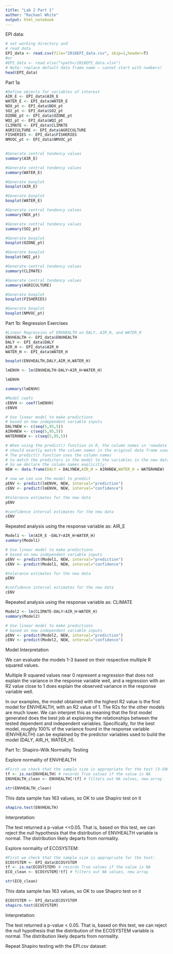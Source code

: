 ```yaml
---
title: "Lab 2 Part 1"
author: "Rachael White"
output: html_notebook
---
```


EPI data:

```r
# set working directory and 
# read data
EPI_data <- read.csv(file="2010EPI_data.csv", skip=1,header=T)
#or
#EPI_data <- read.xlsx(”<path>/2010EPI_data.xlsx")
# Note: replace default data frame name – cannot start with numbers!
head(EPI_data)

```

Part 1a

```r
#Define objects for variables of interest
AIR_E <- EPI_data$AIR_E
WATER_E <- EPI_data$WATER_E
NOX_pt <- EPI_data$NOX_pt
SO2_pt <- EPI_data$SO2_pt
OZONE_pt <- EPI_data$OZONE_pt
WQI_pt <- EPI_data$WQI_pt
CLIMATE <- EPI_data$CLIMATE
AGRICULTURE <- EPI_data$AGRICULTURE
FISHERIES <- EPI_data$FISHERIES
NMVOC_pt <- EPI_data$NMVOC_pt
  
```

```r
#Generate central tendency values
summary(AIR_E)
```

```r
#Generate central tendency values
summary(WATER_E)
```

```r
#Generate boxplot
boxplot(AIR_E)
```

```r
#Generate boxplot
boxplot(WATER_E)

```

```r
#Generate central tendency values
summary(NOX_pt)
```

```r
#Generate central tendency values
summary(SO2_pt)
```
```r
#Generate boxplot
boxplot(OZONE_pt)

```

```r
#Generate boxplot
boxplot(WQI_pt)

```

```r
#Generate central tendency values
summary(CLIMATE)
```

```r
#Generate central tendency values
summary(AGRICULTURE)
```

```r
#Generate boxplot
boxplot(FISHERIES)

```

```r
#Generate boxplot
boxplot(NMVOC_pt)

```

Part 1b: Regression Exercises

```r
#Linear Regression of ENVHEALTH on DALY, AIR_H, and WATER_H
ENVHEALTH <- EPI_data$ENVHEALTH
DALY <- EPI_data$DALY
AIR_H <- EPI_data$AIR_H
WATER_H <- EPI_data$WATER_H

boxplot(ENVHEALTH,DALY,AIR_H,WATER_H)
```

```r
lmENVH <- lm(ENVHEALTH~DALY+AIR_H+WATER_H)
```

```r
lmENVH
```
```r
summary(lmENVH)
```
```r
#Model coefs
cENVH <- coef(lmENVH)
cENVH
```

```r
# Use linear model to make predictions 
# based on new independent variable inputs
DALYNEW <- c(seq(5,95,5))
AIRHNEW <- c(seq(5,95,5))
WATERHNEW <- c(seq(5,95,5))

# When using the predict() function in R, the column names in 'newdata' 
# should exactly match the column names in the original data frame used to build the model.
# The predict() function uses the column names 
# to match the predictors in the model to the variables in the new data frame.
# So we declare the column names explicitly:
NEW <- data.frame(DALY = DALYNEW,AIR_H = AIRHNEW,WATER_H = WATERHNEW)

# now we can use the model to predict
pENV <- predict(lmENVH, NEW, interval="prediction")
cENV <- predict(lmENVH, NEW, interval="confidence")
```

```r
#tolerance estimates for the new data
pENV
```

```r
#confidence interval estimates for the new data
cENV
```
Repeated analysis using the response variable as: AIR_E

```r
Model1 <- lm(AIR_E ~DALY+AIR_H+WATER_H)
summary(Model1)
```
```r
# Use linear model to make predictions 
# based on new independent variable inputs
pENV <- predict(Model1, NEW, interval="prediction")
cENV <- predict(Model1, NEW, interval="confidence")
```

```r
#tolerance estimates for the new data
pENV
```

```r
#confidence interval estimates for the new data
cENV
```

Repeated analysis using the response variable as: CLIMATE

```r
Model2 <- lm(CLIMATE~DALY+AIR_H+WATER_H)
summary(Model2)
```

```r
# Use linear model to make predictions 
# based on new independent variable inputs
pENV <- predict(Model2, NEW, interval="prediction")
cENV <- predict(Model2, NEW, interval="confidence")

```

Model Interpretation

We can evaluate the models 1-3 based on their respective multiple R squared values. 

Multiple R squared values near 0 represent a regression that does not explain the variance in the response variable well, and a regression with an R2 value close to 1 does explain the observed variance in the response variable well. 

In our examples, the model obtained with the highest R2 value is the first model for ENVHEALTH, with an R2 value of 1. The R2s for the other models are much lower. We can interpret this as meaning that the first model generated does the best job at explaining the relationships between the tested dependent and independent variables. Specifically, for the best model, roughly 100% of the variance found in the response variable (ENVHEALTH) can be explained by the predictor variables used to build the model (DALY, AIR_H, WATER_H).



Part 1c: Shapiro-Wilk Normality Testing

Explore normality of ENVHEALTH

```r
#First we check that the sample size is appropriate for the test (3-5000 values):
tf <- is.na(ENVHEALTH) # records True values if the value is NA
ENVHEALTH_clean <- ENVHEALTH[!tf] # filters out NA values, new array

str(ENVHEALTH_clean)
```
This data sample has 163 values, so OK to use Shapiro test on it

```r
shapiro.test(ENVHEALTH)
```

Interpretation:

The test returned a p-value <<0.05. That is, based on this test, we can reject the null hypothesis that the distribution of ENVHEALTH variable is normal. The distribution likely departs from normality.


Explore normality of ECOSYSTEM:

```r
#First we check that the sample size is appropriate for the test:
ECOSYSTEM <- EPI_data$ECOSYSTEM
tf <- is.na(ECOSYSTEM) # records True values if the value is NA
ECO_clean <- ECOSYSTEM[!tf] # filters out NA values, new array

str(ECO_clean)

```

This data sample has 163 values, so OK to use Shapiro test on it

```r
ECOSYSTEM <- EPI_data$ECOSYSTEM
shapiro.test(ECOSYSTEM)
```

Interpretation:

The test returned a p-value < 0.05. That is, based on this test, we can reject the null hypothesis that the distribution of the ECOSYSTEM variable is normal. The distribution likely departs from normality.


Repeat Shapiro testing with the EPI.csv dataset:


